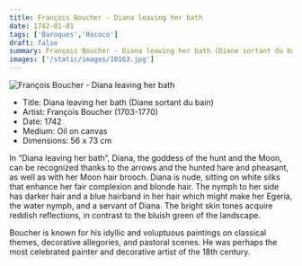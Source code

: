 ```yaml
---
title: François Boucher - Diana leaving her bath
date: 1742-01-01
tags: ['Baroques','Rococo']
draft: false
summary: François Boucher - Diana leaving her bath (Diane sortant du bain)
images: ['/static/images/10163.jpg']
---
```


![François Boucher - Diana leaving her bath](/static/images/10163.jpg)

* Title: Diana leaving her bath (Diane sortant du bain)
* Artist: François Boucher (1703-1770)
* Date: 1742
* Medium: Oil on canvas
* Dimensions: 56 x 73 cm

In “Diana leaving her bath”, Diana, the goddess of the hunt and the Moon, can be recognized thanks to the arrows and the hunted hare and pheasant, as well as with her Moon hair brooch. Diana is nude, sitting on white silks that enhance her fair complexion and blonde hair. The nymph to her side has darker hair and a blue hairband in her hair which might make her Egeria, the water nymph, and a servant of Diana. The bright skin tones acquire reddish reflections, in contrast to the bluish green of the landscape.

Boucher is known for his idyllic and voluptuous paintings on classical themes, decorative allegories, and pastoral scenes. He was perhaps the most celebrated painter and decorative artist of the 18th century.
